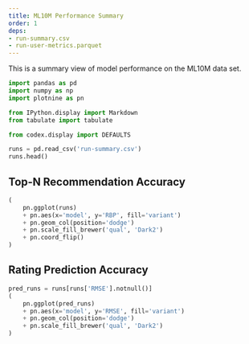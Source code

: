 ```yaml
---
title: ML10M Performance Summary
order: 1
deps:
- run-summary.csv
- run-user-metrics.parquet
---
```


This is a summary view of model performance on the ML10M data set.

```python
import pandas as pd
import numpy as np
import plotnine as pn
```

```python
from IPython.display import Markdown
from tabulate import tabulate
```

```python
from codex.display import DEFAULTS
```

```python
runs = pd.read_csv('run-summary.csv')
runs.head()
```

## Top-N Recommendation Accuracy

```python
(
    pn.ggplot(runs)
    + pn.aes(x='model', y='RBP', fill='variant')
    + pn.geom_col(position='dodge')
    + pn.scale_fill_brewer('qual', 'Dark2')
    + pn.coord_flip()
)
```

## Rating Prediction Accuracy

```python
pred_runs = runs[runs['RMSE'].notnull()]
(
    pn.ggplot(pred_runs)
    + pn.aes(x='model', y='RMSE', fill='variant')
    + pn.geom_col(position='dodge')
    + pn.scale_fill_brewer('qual', 'Dark2')
)
```
